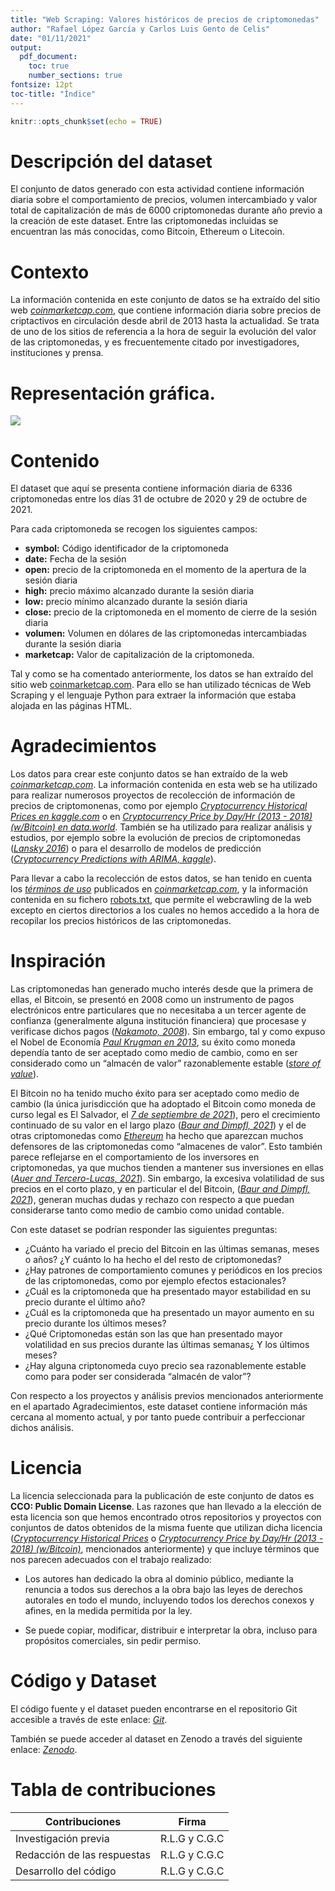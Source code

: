---
title: "Web Scraping: Valores históricos de precios de criptomonedas"
author: "Rafael López García y Carlos Luis Gento de Celis"
date: "01/11/2021"
output:
  pdf_document:
    toc: true
    number_sections: true
fontsize: 12pt
toc-title: "Índice"
---

```{r setup, include=FALSE}
knitr::opts_chunk$set(echo = TRUE)
```

\newpage

# Descripción del dataset

El conjunto de datos generado con esta actividad contiene información diaria sobre el comportamiento de precios, volumen intercambiado y valor total de capitalización de más de 6000 criptomonedas durante año previo a la creación de este dataset. Entre las criptomonedas incluidas se encuentran las más conocidas, como Bitcoin, Ethereum o Litecoin.

# Contexto

La información contenida en este conjunto de datos se ha extraído del sitio web [*coinmarketcap.com*](https://coinmarketcap.com/), que contiene información diaria sobre precios de criptactivos en circulación desde abril de 2013 hasta la actualidad. Se trata de uno de los sitios de referencia a la hora de seguir la evolución del valor de las criptomonedas, y es frecuentemente citado por investigadores, instituciones y prensa.

# Representación gráfica.

![](Esquema.png)
\newpage

# Contenido

El dataset que aquí se presenta contiene información diaria de 6336 criptomonedas entre los días 31 de octubre de 2020 y 29 de octubre de 2021.

Para cada criptomoneda se recogen los siguientes campos:

- **symbol:** Código identificador de la criptomoneda
- **date:** Fecha de la sesión
- **open:** precio de la criptomoneda en el momento de la apertura de la sesión diaria
- **high:** precio máximo alcanzado durante la sesión diaria
- **low:** precio mínimo alcanzado durante la sesión diaria
- **close:** precio de la criptomoneda en el momento de cierre de la sesión diaria
- **volumen:** Volumen en dólares de las criptomonedas intercambiadas durante la sesión diaria
- **marketcap:** Valor de capitalización de la criptomoneda.

Tal y como se ha comentado anteriormente, los datos se han extraído del sitio web [coinmarketcap.com](https://coinmarketcap.com/). Para ello se han utilizado técnicas de Web Scraping y el lenguaje Python para extraer la información que estaba alojada en las páginas HTML.

# Agradecimientos

Los datos para crear este conjunto datos se han extraído de la web [*coinmarketcap.com*](https://coinmarketcap.com/). La información contenida en esta web se ha utilizado para realizar numerosos proyectos de recolección de información de precios de criptomonenas, como por ejemplo [*Cryptocurrency Historical Prices en kaggle.com*](https://www.kaggle.com/sudalairajkumar/cryptocurrencypricehistory) o en [*Cryptocurrency Price by Day/Hr (2013 - 2018) (w/Bitcoin) en data.world*](https://data.world/chasewillden/cryptocurrency-price-by-date-2013-february-2018). También se ha utilizado para realizar análisis y estudios, por ejemplo sobre la evolución de precios de criptomonedas ([*Lansky 2016*](https://www.researchgate.net/publication/320269862_Analysis_of_Cryptocurrencies_Price_Development)) o para el desarrollo de modelos de predicción ([*Cryptocurrency Predictions with ARIMA, kaggle*](https://www.kaggle.com/taniaj/cryptocurrency-predictions-with-arima/notebook)).

Para llevar a cabo la recolección de estos datos, se han tenido en cuenta los [*términos de uso*](https://coinmarketcap.com/terms/) publicados en [*coinmarketcap.com*](https://coinmarketcap.com/), y la información contenida en su fichero [robots.txt](https://coinmarketcap.com/robots.txt), que permite el webcrawling de la web excepto en ciertos directorios a los cuales no hemos accedido a la hora de recopilar los precios históricos de las criptomonedas.

# Inspiración

Las criptomonedas han generado mucho interés desde que la primera de ellas, el Bitcoin, se presentó en 2008 como un instrumento de pagos electrónicos entre particulares que no necesitaba a un tercer agente de confianza (generalmente alguna institución financiera) que procesase y verificase dichos pagos ([*Nakamoto, 2008*](https://bitcoin.org/bitcoin.pdf)). Sin embargo, tal y como expuso el Nobel de Economía [*Paul Krugman en 2013*](https://krugman.blogs.nytimes.com/2013/12/28/bitcoin-is-evil/?ref=hackernoon.com), su éxito como moneda dependía tanto de ser aceptado como medio de cambio, como en ser considerado como un “almacén de valor” razonablemente estable ([*store of value*]((https://www.ledger.com/academy/what-is-a-store-of-value))).

El Bitcoin no ha tenido mucho éxito para ser aceptado como medio de cambio (la única jurisdicción que ha adoptado el Bitcoin como moneda de curso legal es El Salvador, el [*7 de septiembre de 2021*](https://www.bbc.com/mundo/noticias-america-latina-58441561)), pero el crecimiento continuado de su valor en el largo plazo ([*Baur and Dimpfl, 2021*](https://www.researchgate.net/publication/348243392_The_volatility_of_Bitcoin_and_its_role_as_a_medium_of_exchange_and_a_store_of_value)) y el de otras criptomonedas como [*Ethereum*](https://www.goldmansachs.com/insights/pages/crypto-a-new-asset-class-f/report.pdf) ha hecho que aparezcan muchos defensores de las criptomonedas como “almacenes de valor”. Esto también parece reflejarse en el comportamiento de los inversores en criptomonedas, ya que muchos tienden a mantener sus inversiones en ellas ([*Auer and Tercero-Lucas, 2021*](https://www.bis.org/publ/work951.pdf)). Sin embargo, la excesiva volatilidad de sus precios en el corto plazo, y en particular el del Bitcoin, ([*Baur and Dimpfl, 2021*](https://www.researchgate.net/publication/348243392_The_volatility_of_Bitcoin_and_its_role_as_a_medium_of_exchange_and_a_store_of_value)), generan muchas dudas y rechazo con respecto a que puedan considerarse tanto como medio de cambio como unidad contable.

Con este dataset se podrían responder las siguientes preguntas:

- ¿Cuánto ha variado el precio del Bitcoin en las últimas semanas, meses o años? ¿Y cuánto lo ha hecho el del resto de criptomonedas?
- ¿Hay patrones de comportamiento comunes y periódicos en los precios de las criptomonedas, como por ejemplo efectos estacionales?
- ¿Cuál es la criptomoneda que ha presentado mayor estabilidad en su precio durante el último año?
- ¿Cuál es la criptomoneda que ha presentado un mayor aumento en su precio durante los últimos meses?
- ¿Qué Criptomonedas están son las que han presentado mayor volatilidad en sus precios durante las últimas semanas¿ Y los últimos meses?
- ¿Hay alguna criptonomeda cuyo precio sea razonablemente estable como para poder ser considerada "almacén de valor"?

Con respecto a los proyectos y análisis previos mencionados anteriormente en el apartado Agradecimientos, este dataset contiene información más cercana al momento actual, y por tanto puede contribuir a perfeccionar dichos análisis.

# Licencia

La licencia seleccionada para la publicación de este conjunto de datos es **CCO: Public Domain License**. Las razones que han llevado a la elección de esta licencia son que hemos encontrado otros repositorios y proyectos con conjuntos de datos obtenidos de la misma fuente que utilizan dicha licencia ([*Cryptocurrency Historical Prices*](https://www.kaggle.com/sudalairajkumar/cryptocurrencypricehistory) o [*Cryptocurrency Price by Day/Hr (2013 - 2018) (w/Bitcoin)*](https://data.world/chasewillden/cryptocurrency-price-by-date-2013-february-2018), mencionados anteriormente) y que incluye términos que nos parecen adecuados con el trabajo realizado:

- Los autores han dedicado la obra al dominio público, mediante la renuncia a todos sus derechos a la obra bajo las leyes de derechos autorales en todo el mundo, incluyendo todos los derechos conexos y afines, en la medida permitida por la ley.

- Se puede copiar, modificar, distribuir e interpretar la obra, incluso para propósitos comerciales, sin pedir permiso.

# Código y Dataset

El código fuente y el dataset pueden encontrarse en el repositorio Git accesible a través de este enlace: [*Git*](https://github.com/rafaeloga/WebScraping).

También se puede acceder al dataset en Zenodo a través del siguiente enlace: [*Zenodo*](https://zenodo.org/record/5632696#.YX_hn57MI2x).

# Tabla de contribuciones

| Contribuciones | Firma |
|---|---|
| Investigación previa  | R.L.G y C.G.C |
| Redacción de las respuestas  | R.L.G y C.G.C |
| Desarrollo del código  | R.L.G y C.G.C |
